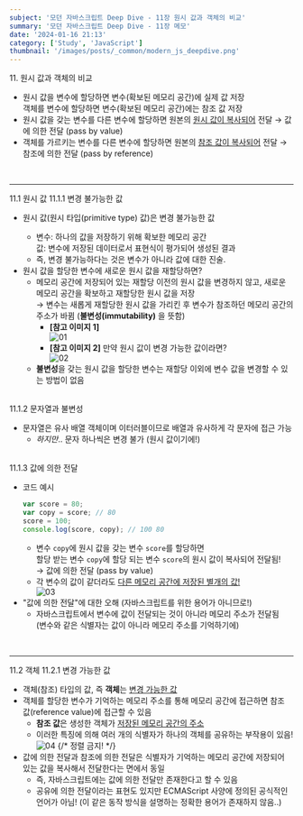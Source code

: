 ```yaml
---
subject: '모던 자바스크립트 Deep Dive - 11장 원시 값과 객체의 비교'
summary: '모던 자바스크립트 Deep Dive - 11장 메모'
date: '2024-01-16 21:13'
category: ['Study', 'JavaScript']
thumbnail: '/images/posts/_common/modern_js_deepdive.png'
---
```



<Typography variant="h3" backgroundColor="gray">
  <span>11. 원시 값과 객체의 비교</span>
</Typography>

- 원시 값을 변수에 할당하면 변수(확보된 메모리 공간)에 <Typography color='gray500'>실제 값</Typography> 저장  
  객체를 변수에 할당하면 변수(확보된 메모리 공간)에는 <Typography color='gray500'>참조 값</Typography> 저장
- 원시 값을 갖는 변수를 다른 변수에 할당하면 원본의 <u>원시 값이 복사되어</u> 전달 → <Typography color="gray500">값에 의한 전달 (pass by value)</Typography>
- 객체를 가르키는 변수를 다른 변수에 할당하면 원본의 <u>참조 값이 복사되어</u> 전달 → <Typography color="gray500">참조에 의한 전달 (pass by reference)</Typography>

<br />

---

<Typography variant="h3" backgroundColor="gray">
  <span>11.1 원시 값</span>
</Typography>

<Typography variant="h4">
  <span>11.1.1 변경 불가능한 값</span>
</Typography>

- 원시 값(원시 타입(primitive type) 값)은 <Typography color='gray500'>변경 불가능한 값</Typography>
  - <Typography color="blue400">변수</Typography>: 하나의 값을 저장하기 위해 확보한 메모리 공간
    <br />
    <Typography color="red400">값</Typography>: 변수에 저장된 데이터로서 표현식이 평가되어 생성된
    결과
  - 즉, <Typography color='gray500'>변경 불가능하다</Typography>는 것은 <Typography color="blue400">변수</Typography>가 아니라 <Typography color="red400">값</Typography>에 대한 진술.
- <Typography color="gray500" isBold>
    원시 값을 할당한 변수에 새로운 원시 값을 재할당하면?
  </Typography>

  - 메모리 공간에 저장되어 있는 재할당 이전의 원시 값을 변경하지 않고, 새로운 메모리 공간을 확보하고 재할당한 원시 값을 저장  
    → 변수는 새롭게 재할당한 원시 값을 가리킨 후 변수가 참조하던 메모리 공간의 주소가 바뀜 (**불변성(immutability)** 을 뜻함)
    - **\[참고 이미지 1\]**  
      ![01](/images/posts/2024-01-16-modern_js_11/01.png?width=800)
    - **\[참고 이미지 2\]** 만약 원시 값이 변경 가능한 값이라면?  
      ![02](/images/posts/2024-01-16-modern_js_11/02.png?width=800)
  - **불변성**을 갖는 원시 값을 할당한 변수는 <Typography color='gray500' isBold>재할당</Typography> 이외에 변수 값을 변경할 수 있는 방법이 없음

<br />

<Typography variant="h4">
  <span>11.1.2 문자열과 불변성</span>
</Typography>

- 문자열은 유사 배열 객체이며 이터러블이므로 배열과 유사하게 각 문자에 접근 가능
  - _하지만_.. 문자 하나씩은 변경 불가 (원시 값이기에!)

<br />

<Typography variant="h4">
  <span>11.1.3 값에 의한 전달</span>
</Typography>

- 코드 예시
  ```js
  var score = 80;
  var copy = score; // 80
  score = 100;
  console.log(score, copy); // 100 80
  ```
  - 변수 `copy`에 원시 값을 갖는 변수 `score`를 할당하면  
    할당 받는 변수 `copy`에 할당 되는 변수 `score`의 원시 값이 복사되어 전달됨!  
    → <Typography color="gray500">값에 의한 전달 (pass by value)</Typography>
  - 각 변수의 값이 같더라도 <u>다른 메모리 공간에 저장된 별개의 값!</u>  
    ![03](/images/posts/2024-01-16-modern_js_11/03.png?width=800)
- "값에 의한 전달"에 대한 오해 (자바스크립트를 위한 용어가 아니므로!)
  - 자바스크립트에서 변수에 값이 전달되는 것이 아니라 메모리 주소가 전달됨  
    (변수와 같은 식별자는 값이 아니라 메모리 주소를 기억하기에)

<br />

---

<Typography variant="h3" backgroundColor="gray">
  <span>11.2 객체</span>
</Typography>

<Typography variant="h4">
  <span>11.2.1 변경 가능한 값</span>
</Typography>

- 객체(참조) 타입의 값, 즉 **객체**는 <u>변경 가능한 값</u>
- 객체를 할당한 변수가 기억하는 메모리 주소를 통해 메모리 공간에 접근하면 참조 값(reference value)에 접근할 수 있음
  - **참조 값**은 생성한 <Typography color="gray500">객체</Typography>가 <u>저장된 메모리 공간의 주소</u>
  - 이러한 특징에 의해 <Typography color='red700'>여러 개의 식별자가 하나의 객체를 공유하는 부작용</Typography>이 있음!  
    ![04](/images/posts/2024-01-16-modern_js_11/04.png?width=800)
{/* 정렬 금지! */}
- <Typography color="gray500">값에 의한 전달</Typography>과 <Typography color="gray500">참조에 의한 전달</Typography>은 식별자가 기억하는 메모리 공간에 저장되어 있는 값을 복사해서 전달한다는 면에서 동일
  - 즉, 자바스크립트에는 <Typography color="gray500">값에 의한 전달</Typography>만 존재한다고 할 수 있음 
  - <Typography color="slate400">공유에 의한 전달</Typography>이라는 표현도 있지만 ECMAScript 사양에 정의된 공식적인 언어가 아님! (이 같은 동작 방식을 설명하는 정확한 용어가 존재하지 않음..)
